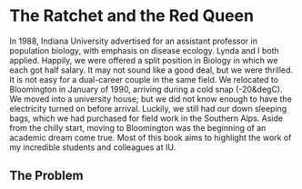

# The Ratchet and the Red Queen {#sec-chap6}

In 1988, Indiana University advertised for an assistant professor in population biology, with emphasis on disease ecology. Lynda and I both applied. Happily, we were offered a split position in Biology in which we each got half salary. It may not sound like a good deal, but we were thrilled. It is not easy for a dual-career couple in the same field. We relocated to Bloomington in January of 1990, arriving during a cold snap (-20&degC). We moved into a university house; but we did not know enough to have the electricity turned on before arrival. Luckily, we still had our down sleeping bags, which we had purchased for field work in the Southern Alps. Aside from the chilly start, moving to Bloomington was the beginning of an academic dream come true. Most of this book aims to highlight the work of my incredible students and colleagues at IU.   

## The Problem 
